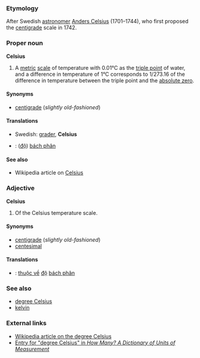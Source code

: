 ===Etymology===
After Swedish [[astronomer]] [[w:Anders Celsius|Anders Celsius]] (1701&ndash;1744), who first proposed the [[centigrade]] scale in 1742.

===Proper noun===
'''Celsius'''

#A [[metric]] [[scale]] of temperature with 0.01&deg;C as the [[triple point]] of water, and a difference in temperature of 1&deg;C corresponds to 1/273.16 of the difference in temperature between the triple point and the [[absolute zero]].

====Synonyms====
*[[centigrade]] (''slightly old-fashioned'')

====Translations====
*Swedish: [[grader]], '''Celsius'''
*{{vi}}: ([[độ]]) [[bách phân]]

====See also====
*Wikipedia article on [[w:celsius|Celsius]]

===Adjective===
'''Celsius'''

#Of the Celsius temperature scale.

====Synonyms====
*[[centigrade]] (''slightly old-fashioned'')
*[[centesimal]]

====Translations====
*{{vi}}: [[thuộc về]] [[độ]] [[bách phân]]

===See also===
*[[degree Celsius]]
*[[kelvin]]

===External links===
*[[w:Celsius|Wikipedia article on the degree Celsius]]
*[http://www.unc.edu/~rowlett/units/dictD.html#celsius Entry for "degree Celsius" in <cite>How Many? A Dictionary of Units of Measurement</cite>]